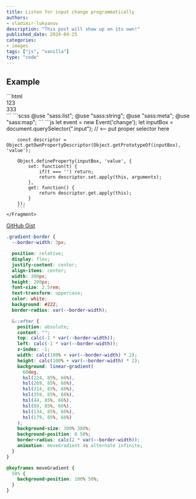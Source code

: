 ```yaml
---
title: Listen for input change programmatically
authors:
- vladimir-lukyanov
description: "This post will show up on its own!"
published_date: 2024-04-25
categories:
- images
tags: ["js", "vanilla"]
type: "code"
---
```


## Example
<Snippet>
    <Fragment slot="html">
        ```html
        <div class="accordion">
            <div class="item">
                <div class="title">123</div>
                <div class="content">333</div>
            </div>
        </div>
        ```
    </Fragment>
    <Fragment slot="scss">
        ```scss
        @use "sass:list";
        @use "sass:string";
        @use "sass:meta";
        @use "sass:map";
        ```
    </Fragment>
    <Fragment slot="js">
        ```js
        let event = new Event('change');
        let inputBox = document.querySelector(".input"); // <-- put proper selector here

        const descriptor = Object.getOwnPropertyDescriptor(Object.getPrototypeOf(inputBox), 'value');

        Object.defineProperty(inputBox, 'value', {
            set: function(t) {
                if(t === '') return;
                return descriptor.set.apply(this, arguments);
            },
            get: function() {
                return descriptor.get.apply(this);
            }
        });
        ```
    </Fragment>
</Snippet>

<a href="https://gist.github.com/vladimirlukyanov/a990efb823f7522db6ee8823861b17c1" class="btn btn-link"
   target="_blank">GitHub Gist</a>


```css
.gradient-border {
  --border-width: 3px;

  position: relative;
  display: flex;
  justify-content: center;
  align-items: center;
  width: 300px;
  height: 200px;
  font-size: 2.5rem;
  text-transform: uppercase;
  color: white;
  background: #222;
  border-radius: var(--border-width);

  &::after {
    position: absolute;
    content: "";
    top: calc(-1 * var(--border-width));
    left: calc(-1 * var(--border-width));
    z-index: -1;
    width: calc(100% + var(--border-width) * 2);
    height: calc(100% + var(--border-width) * 2);
    background: linear-gradient(
      60deg,
      hsl(224, 85%, 66%),
      hsl(269, 85%, 66%),
      hsl(314, 85%, 66%),
      hsl(359, 85%, 66%),
      hsl(44, 85%, 66%),
      hsl(89, 85%, 66%),
      hsl(134, 85%, 66%),
      hsl(179, 85%, 66%)
    );
    background-size: 300% 300%;
    background-position: 0 50%;
    border-radius: calc(2 * var(--border-width));
    animation: moveGradient 4s alternate infinite;
  }
}

@keyframes moveGradient {
  50% {
    background-position: 100% 50%;
  }
}
```

